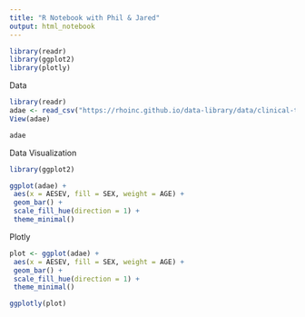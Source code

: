 ```yaml
---
title: "R Notebook with Phil & Jared"
output: html_notebook
---
```




```r

library(readr)
library(ggplot2)
library(plotly)
```


Data

```r
library(readr)
adae <- read_csv("https://rhoinc.github.io/data-library/data/clinical-trials/adam/adae.csv")
View(adae)

adae
```

Data Visualization
```r

library(ggplot2)

ggplot(adae) +
 aes(x = AESEV, fill = SEX, weight = AGE) +
 geom_bar() +
 scale_fill_hue(direction = 1) +
 theme_minimal()


```


Plotly
```r
plot <- ggplot(adae) +
 aes(x = AESEV, fill = SEX, weight = AGE) +
 geom_bar() +
 scale_fill_hue(direction = 1) +
 theme_minimal()

ggplotly(plot)

```